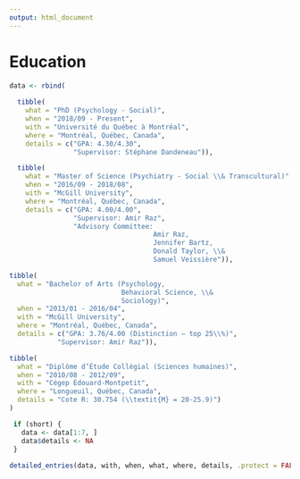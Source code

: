 ```yaml
---
output: html_document
---
```


# Education

```r
data <- rbind(
  
  tibble(
    what = "PhD (Psychology - Social)",
    when = "2018/09 - Present",
    with = "Université du Québec à Montréal",
    where = "Montréal, Québec, Canada",
    details = c("GPA: 4.30/4.30",
                "Supervisor: Stéphane Dandeneau")), 

  tibble(
    what = "Master of Science (Psychiatry - Social \\& Transcultural)",
    when = "2016/09 - 2018/08",
    with = "McGill University",
    where = "Montréal, Québec, Canada",
    details = c("GPA: 4.00/4.00",
                "Supervisor: Amir Raz",
                "Advisory Committee: 
                                    Amir Raz, 
                                    Jennifer Bartz, 
                                    Donald Taylor, \\&
                                    Samuel Veissière")),

tibble(
  what = "Bachelor of Arts (Psychology, 
                            Behavioral Science, \\&
                            Sociology)",
  when = "2013/01 - 2016/04",
  with = "McGill University",
  where = "Montréal, Québec, Canada",
  details = c("GPA: 3.76/4.00 (Distinction – top 25\\%)",
            "Supervisor: Amir Raz")),

tibble(
  what = "Diplôme d’Étude Collégial (Sciences humaines)",
  when = "2010/08 - 2012/09",
  with = "Cégep Édouard-Montpetit",
  where = "Longueuil, Québec, Canada",
  details = "Cote R: 30.754 (\\textit{M} = 20-25.9)")
)

 if (short) {
   data <- data[1:7, ]
   data$details <- NA
 }
 
detailed_entries(data, with, when, what, where, details, .protect = FALSE)
```